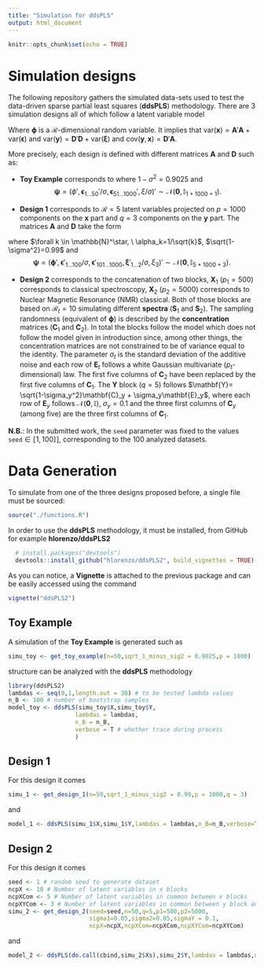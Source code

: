 ```yaml
---
title: "Simulation for ddsPLS"
output: html_document
---
```


```r
knitr::opts_chunk$set(echo = TRUE)
```
# Simulation designs

The following repository gathers the simulated data-sets used to test the data-driven sparse partial least squares (**ddsPLS**) methodology. There are 3 simulation designs all of which follow a latent variable model

\begin{equation}
\left\{
\begin{array}{l}
       \mathbf{x} = \mathbf{A}'\boldsymbol{\phi} + \boldsymbol{\epsilon} \text{ where } \mathbf{A}=[\mathbf{a}_{1},\cdots,\mathbf{a}_{\mathcal{R}}]'\in\mathcal{M}_{\mathcal{R}\times p}(\mathbb{R}) \text{ with } |\!|\mathbf{a}_{r}|\!| \neq 0, \\
    \mathbf{y} = \mathbf{D}'\boldsymbol{\phi}+ \boldsymbol{\xi} \text{ where } \mathbf{D}=[\mathbf{d}_{1},\cdots,\mathbf{d}_{\mathcal{R}}]'\in\mathcal{M}_{\mathcal{R}\times q}(\mathbb{R})   \text{ with } |\!|\mathbf{d}_{r}|\!| \neq 0, \\ 
    \text{with } \mbox{var} (\boldsymbol{\phi})=\mathbb{I}_\mathcal{R}
    \text{, }\mathbb{E} \boldsymbol{\phi}=\mathbf{0}_\mathcal{R}\text{, }\mathbb{E} \boldsymbol{\epsilon}=\mathbf{0}_p\text{, }\mathbb{E} \boldsymbol{\xi}=\mathbf{0}_q,\\
    \mbox{cov}(\boldsymbol{\phi},\boldsymbol{\epsilon})=\mathbf{0}_{\mathcal{R}\times q}\text{, }\mbox{cov}(\boldsymbol{\phi},\boldsymbol{\xi})=\mathbf{0}_{\mathcal{R}\times q}\text{, }\mbox{cov}(\boldsymbol{\epsilon},\boldsymbol{\xi})=\mathbf{0}_{p\times q}.
    \end{array}
    \right.
    \label{equ:latencymodel_phi_prop2}
\end{equation}

Where $\boldsymbol{\phi}$ is a $\mathcal{R}$-dimensional random variable. It implies that 
$\mbox{var}(\mathbf{x})=\mathbf{A}'\mathbf{A} + \mbox{var}(\boldsymbol{\epsilon})$ and $\mbox{var}(\mathbf{y})=\mathbf{D}'\mathbf{D} + \mbox{var}(\boldsymbol{\xi})$ and  $\mbox{cov}(\mathbf{y},\mathbf{x})=\mathbf{D}'\mathbf{A}$. 

More precisely, each design is defined with different matrices **A** and **D** such as:

* **Toy Example** corresponds to
\begin{equation}
\begin{array}{c c c}
     \mathbf{A} =\sqrt{1-\sigma^2}
     \left(\begin{array}{ccccc}
         \boldsymbol{1}_{50}' & \boldsymbol{0}_{950}'
     \end{array} \right),
     &
     \mathbf{D}=\sqrt{1-\sigma^2}
     \left(\begin{array}{c}
         1 
     \end{array} \right),
\end{array}
\label{equ:zero_matrices_toy}
\end{equation}
where $1-\sigma^2=0.9025$ and
$$\boldsymbol{\psi}=({\phi}',\boldsymbol{\epsilon}_{1\dots50}'/\sigma,\boldsymbol{\epsilon}_{51\dots1000}',\xi/\sigma)'\sim \mathcal{N}\left(\mathbf{0},\mathbb{I}_{1+1000+1}\right).$$

* **Design 1** corresponds to $\mathcal{R}=5$ latent variables projected on $p=1000$ components on the **x** part and $q=3$ components on the **y** part. The matrices **A** and **D** take the form

\begin{equation}
\begin{array}{c c c}
     \mathbf{A} =\sqrt{1-\sigma^2}
     \left(\begin{array}{ccc}
         \alpha_3\boldsymbol{1}_{3,50} & \boldsymbol{0}_{3,50} &  \boldsymbol{0}_{3,900}\\
         \boldsymbol{0}_{2,50} & \alpha_2\boldsymbol{1}_{2,50} & \boldsymbol{0}_{2,900}\\
     \end{array} \right)_{(5,1000)}
     &\text{ and }&
     \mathbf{D}=\sqrt{1-\sigma^2}
     \left(\begin{array}{ccc}
       \alpha_3\boldsymbol{1}_{3,1} & \boldsymbol{0}_{3,1} & \boldsymbol{0}_{3,1} \\ 
    \boldsymbol{0}_{2,1} & \alpha_2\boldsymbol{1}_{2,1} & \boldsymbol{0}_{2,1} \\
     \end{array} \right)_{(5,3)},
\end{array}
\label{equ:design_1}
\end{equation}

where $\forall k \in \mathbb{N}^\star, \ \alpha_k=1/\sqrt{k}$, $\sqrt{1-\sigma^2}=0.99$ and 
$$\boldsymbol{\psi}=(\boldsymbol{\phi}',\boldsymbol{\epsilon}'_{1\dots100}/\sigma,
\boldsymbol{\epsilon}'_{101\dots1000},\boldsymbol{\xi}'_{1\dots2}/\sigma,\xi_{3})'\sim \mathcal{N}\left(\mathbf{0},\mathbb{I}_{5+1000+3}\right).$$

* **Design 2** corresponds to the concatenation of two blocks, $\mathbf{X}_1$ ($p_1=500$) corresponds to classical spectroscopy, $\mathbf{X}_2$ ($p_2=5000$) corresponds to Nuclear Magnetic Resonance (NMR) classical. Both of those blocks are based on $\mathcal{R}_t=10$ simulating different **spectra** ($\mathbf{S}_1$ and $\mathbf{S}_2$). The sampling randomness (equivalent of $\boldsymbol{\phi}$) is described by the **concentration** matrices ($\mathbf{C}_1$ and $\mathbf{C}_2$). In total the blocks follow the model
\begin{equation}
\mathbf{X}_t=
         \sqrt{1-\sigma_t^2}\mathbf{C}_t\mathbf{S}_t +
         \sigma_t\mathbf{E}_t
    \label{equ:design_3_x}
\end{equation}
which does not follow the model given in introduction since, among other things, the concentration matrices are not constrained to be of variance equal to the identity. The parameter $\sigma_t$ is the standard deviation of the additive noise and each row of $\mathbf{E}_t$ follows a white Gaussian multivariate ($p_t$-dimensional) law.
The first five columns of $\mathbf{C}_2$ have been replaced by the first five columns of $\mathbf{C}_1$. 
The **Y** block ($q=5$) follows
$\mathbf{Y}=         \sqrt{1-\sigma_y^2}\mathbf{C}_y +         \sigma_y\mathbf{E}_y$,
where each row of $\mathbf{E}_y$ follows $\mathcal{N}(\mathbf{0},\mathbb{I})$,
$\sigma_y=0.1$
and the three first columns of $\mathbf{C}_y$ (among five) are the three first columns of $\mathbf{C}_1$.

**N.B.**: In the submitted work, the `seed` parameter was fixed to the values `seed`$\in[\!1,100]\!]$, corresponding to the 100 analyzed datasets.

# Data Generation

To simulate from one of the three designs proposed before, a single file must be sourced:

```r
source("./functions.R")
```

In order to use the **ddsPLS** methodology, it must be installed, from GitHub for example **hlorenzo/ddsPLS2**
```r
  # install.packages("devtools")
  devtools::install_github("hlorenzo/ddsPLS2", build_vignettes = TRUE)
```

As you can notice, a **Vignette** is attached to the previous package and can be easily accessed using the command

```r
vignette("ddsPLS2")
```

## Toy Example

A simulation of the **Toy Example** is generated such as
```r
simu_toy <- get_toy_example(n=50,sqrt_1_minus_sig2 = 0.9025,p = 1000)
```

structure can be analyzed with the **ddsPLS** methodology

```r
library(ddsPLS2)
lambdas <- seq(0,1,length.out = 30) # to be tested lambda values
n_B <- 100 # number of bootstrap samples
model_toy <- ddsPLS(simu_toy$X,simu_toy$Y,
                   lambdas = lambdas,
                   n_B = n_B,
                   verbose = T # whether trace during process
                   )
```

## Design 1

For this design it comes
```r
simu_1 <- get_design_1(n=50,sqrt_1_minus_sig2 = 0.99,p = 1000,q = 3)
```

and

```r
model_1 <- ddsPLS(simu_1$X,simu_1$Y,lambdas = lambdas,n_B=n_B,verbose=T)
```


## Design 2

For this design it comes
```r
seed <- 1 # random seed to generate dataset
ncpX <- 10 # Number of latent variables in x blocks
ncpXCom <- 5 # Number of latent variables in common between x blocks
ncpXYCom <- 3 # Number of latent variables in common between y block and x blocks
simu_2 <- get_design_2(seed=seed,n=50,q=5,p1=500,p2=5000,
                       sigma1=0.05,sigma2=0.05,sigmaY = 0.1,
                       ncpX=ncpX,ncpXCom=ncpXCom,ncpXYCom=ncpXYCom)
```

and

```r
model_2 <- ddsPLS(do.call(cbind,simu_2$Xs),simu_2$Y,lambdas = lambdas,n_B=n_B,verbose=T)
```
